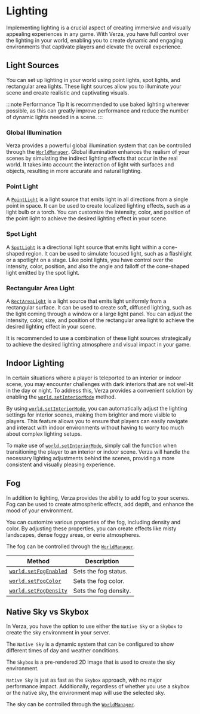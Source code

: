 # Lighting

Implementing lighting is a crucial aspect of creating immersive and visually appealing experiences in any game. With Verza, you have full control over the lighting in your world, enabling you to create dynamic and engaging environments that captivate players and elevate the overall experience.

## Light Sources

You can set up lighting in your world using point lights, spot lights, and rectangular area lights. These light sources allow you to illuminate your scene and create realistic and captivating visuals.

:::note Performance Tip
It is recommended to use baked lighting wherever possible, as this can greatly improve performance and reduce the number of dynamic lights needed in a scene.
:::

### Global Illumination

Verza provides a powerful global illumination system that can be controlled through the [`WorldManager`](/sdk/types/WorldManager). Global illumination enhances the realism of your scenes by simulating the indirect lighting effects that occur in the real world. It takes into account the interaction of light with surfaces and objects, resulting in more accurate and natural lighting.

### Point Light

A [`PointLight`](/sdk/react/components/objects/PointLight) is a light source that emits light in all directions from a single point in space. It can be used to create localized lighting effects, such as a light bulb or a torch. You can customize the intensity, color, and position of the point light to achieve the desired lighting effect in your scene.

### Spot Light

A [`SpotLight`](/sdk/react/components/objects/SpotLight) is a directional light source that emits light within a cone-shaped region. It can be used to simulate focused light, such as a flashlight or a spotlight on a stage. Like point lights, you have control over the intensity, color, position, and also the angle and falloff of the cone-shaped light emitted by the spot light.

### Rectangular Area Light

A [`RectAreaLight`](/sdk/react/components/objects/RectAreaLight) is a light source that emits light uniformly from a rectangular surface. It can be used to create soft, diffused lighting, such as the light coming through a window or a large light panel. You can adjust the intensity, color, size, and position of the rectangular area light to achieve the desired lighting effect in your scene.

It is recommended to use a combination of these light sources strategically to achieve the desired lighting atmosphere and visual impact in your game.

## Indoor Lighting

In certain situations where a player is teleported to an interior or indoor scene, you may encounter challenges with dark interiors that are not well-lit in the day or night. To address this, Verza provides a convenient solution by enabling the [`world.setInteriorMode`](/sdk/managers/world/setInteriorMode) method.

By using [`world.setInteriorMode`](/sdk/managers/world/setInteriorMode), you can automatically adjust the lighting settings for interior scenes, making them brighter and more visible to players. This feature allows you to ensure that players can easily navigate and interact with indoor environments without having to worry too much about complex lighting setups.

To make use of [`world.setInteriorMode`](/sdk/managers/world/setInteriorMode), simply call the function when transitioning the player to an interior or indoor scene. Verza will handle the necessary lighting adjustments behind the scenes, providing a more consistent and visually pleasing experience.

## Fog

In addition to lighting, Verza provides the ability to add fog to your scenes. Fog can be used to create atmospheric effects, add depth, and enhance the mood of your environment.

You can customize various properties of the fog, including density and color. By adjusting these properties, you can create effects like misty landscapes, dense foggy areas, or eerie atmospheres.

The fog can be controlled through the [`WorldManager`](/sdk/types/WorldManager).

| Method                                                     | Description           |
| ---------------------------------------------------------- | --------------------- |
| [`world.setFogEnabled`](/sdk/managers/world/setFogEnabled) | Sets the fog status.  |
| [`world.setFogColor`](/sdk/managers/world/setFogColor)     | Sets the fog color.   |
| [`world.setFogDensity`](/sdk/managers/world/setFogDensity) | Sets the fog density. |

## Native Sky vs Skybox

In Verza, you have the option to use either the `Native Sky` or a `Skybox` to create the sky environment in your server.

The `Native Sky` is a dynamic system that can be configured to show different times of day and weather conditions.

The `Skybox` is a pre-rendered 2D image that is used to create the sky environment.

`Native Sky` is just as fast as the `Skybox` approach, with no major performance impact. Additionally, regardless of whether you use a skybox or the native sky, the environment map will use the selected sky.

The sky can be controlled through the [`WorldManager`](/sdk/types/WorldManager).
